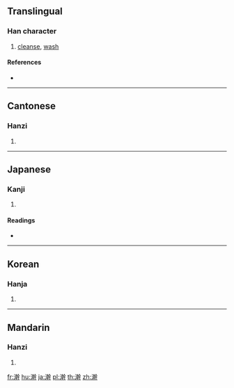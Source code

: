 ==Translingual==

===Han character===
{{Han char|rn=85|rad=水|as=13|sn=16|four=38141|canj=EJJJ}}

# [[cleanse]], [[wash]]

====References====
* {{Han ref|kx=0652.430|dkj=18382|dj=1062.310|hdz=31753.020|uh=6FA3|ud=28579|bh=E9EB|bd=59883}}

----

==Cantonese==

===Hanzi===
{{yue-hanzi|jyut=[[wun2]], [[wun5]]|y=wun2, wun5}}

# {{defn|lang=yue|sort=水13}}

----

==Japanese==

===Kanji===
{{ja-kanji|grade=|rs=水13}}

# {{defn|lang=ja|sort=水13}}

====Readings====
* {{ja-readings|on=[[かん]] (kan)|kun=[[あらう]] (arau)}}

----

==Korean==

===Hanja===
{{ko-hanja|hangeul=한|eumhun=|rv=han|mr=han|y=han}}

# {{defn|lang=ko|sort=水13}}

----

==Mandarin==

===Hanzi===
{{cmn-hanzi|pin=[[wǎn]] ([[wan3]]), [[huàn]] ([[huan4]])|wg=wan<sup>3</sup>}}

# {{defn|lang=cmn|sort=水13}}

[[fr:澣]]
[[hu:澣]]
[[ja:澣]]
[[pl:澣]]
[[th:澣]]
[[zh:澣]]